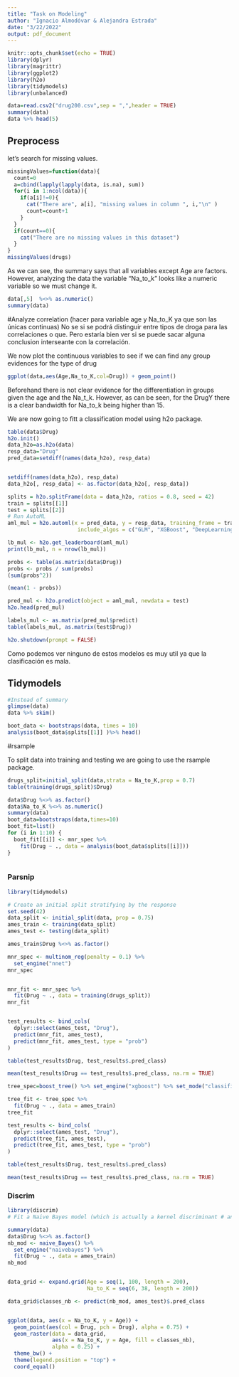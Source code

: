 ```yaml
---
title: "Task on Modeling"
author: "Ignacio Almodóvar & Alejandra Estrada"
date: "3/22/2022"
output: pdf_document
---
```


```r
knitr::opts_chunk$set(echo = TRUE)
library(dplyr)
library(magrittr)
library(ggplot2)
library(h2o)
library(tidymodels)
library(unbalanced)
```

```r
data=read.csv2("drug200.csv",sep = ",",header = TRUE)
summary(data)
data %>% head(5)
```

## Preprocess 

let's search for missing values.

```r
missingValues=function(data){ 
  count=0
  a=cbind(lapply(lapply(data, is.na), sum)) 
  for(i in 1:ncol(data)){
    if(a[i]!=0){
      cat("There are", a[i], "missing values in column ", i,"\n" )
      count=count+1
    } 
  }
  if(count==0){
    cat("There are no missing values in this dataset")
  } 
}
missingValues(drugs)
```


As we can see, the summary says that all variables except Age are factors. However, analyzing the data the variable "Na_to_k" looks like a numeric variable so we must change it.

```r
data[,5]  %<>% as.numeric()
summary(data)
```


#Analyze correlation (hacer para variable age y Na_to_K ya que son las únicas continuas)
No se si se podrá distinguir entre tipos de droga para las correlaciones o que. Pero estaría bien ver si se puede sacar alguna conclusion interseante con la correlación.



We now plot the continuous variables to see if we can find any group evidences for the type of drug


```r
ggplot(data,aes(Age,Na_to_K,col=Drug)) + geom_point()
```

Beforehand there is not clear evidence for the differentiation in groups given the age and the Na_t_k. However, as can be seen, for the DrugY there is a clear bandwidth for Na_to_k being higher than 15.

We are now going to fitt a classification model using h2o package.

```r
table(data$Drug)
h2o.init()
data_h2o=as.h2o(data)
resp_data="Drug"
pred_data=setdiff(names(data_h2o), resp_data)


setdiff(names(data_h2o), resp_data)
data_h2o[, resp_data] <- as.factor(data_h2o[, resp_data])

splits = h2o.splitFrame(data = data_h2o, ratios = 0.8, seed = 42)
train = splits[[1]]
test = splits[[2]]
# Run AutoML
aml_mul = h2o.automl(x = pred_data, y = resp_data, training_frame = train, leaderboard_frame = test,
                      include_algos = c("GLM", "XGBoost", "DeepLearning","DRF","GBM","StackedEnsemble"),max_runtime_secs = 1000,max_runtime_secs_per_model = 100, verbosity = NULL)


```


```r
lb_mul <- h2o.get_leaderboard(aml_mul)
print(lb_mul, n = nrow(lb_mul))
```
```r
probs <- table(as.matrix(data$Drug))
probs <- probs / sum(probs)
(sum(probs^2))

(mean(1 - probs))
```


```r
pred_mul <- h2o.predict(object = aml_mul, newdata = test)
h2o.head(pred_mul)

labels_mul <- as.matrix(pred_mul$predict)
table(labels_mul, as.matrix(test$Drug))

h2o.shutdown(prompt = FALSE)
```
 Como podemos ver ninguno de estos modelos es muy util ya que la clasificación es mala. 


## Tidymodels

```r
#Instead of summary
glimpse(data)
data %>% skim()
```



```r
boot_data <- bootstraps(data, times = 10)
analysis(boot_data$splits[[1]] )%>% head()
```

#rsample

To split data into training and testing we are going to use the rsample package.

```r
drugs_split=initial_split(data,strata = Na_to_K,prop = 0.7)
table(training(drugs_split)$Drug)

```


```r
data$Drug %<>% as.factor() 
data$Na_to_K %<>% as.numeric()
summary(data)
boot_data=bootstraps(data,times=10)
boot_fit=list()
for (i in 1:10) {
  boot_fit[[i]] <- mnr_spec %>%
    fit(Drug ~ ., data = analysis(boot_data$splits[[i]]))
}



```


### Parsnip

```r
library(tidymodels)

# Create an initial split stratifying by the response
set.seed(42)
data_split <- initial_split(data, prop = 0.75)
ames_train <- training(data_split)
ames_test <- testing(data_split)

ames_train$Drug %<>% as.factor()
```


```r
mnr_spec <- multinom_reg(penalty = 0.1) %>%
  set_engine("nnet")
mnr_spec


mnr_fit <- mnr_spec %>%
  fit(Drug ~ ., data = training(drugs_split))
mnr_fit


test_results <- bind_cols(
  dplyr::select(ames_test, "Drug"),
  predict(mnr_fit, ames_test),
  predict(mnr_fit, ames_test, type = "prob")
)

table(test_results$Drug, test_results$.pred_class)

mean(test_results$Drug == test_results$.pred_class, na.rm = TRUE)
```




```r
tree_spec=boost_tree() %>% set_engine("xgboost") %>% set_mode("classification")

tree_fit <- tree_spec %>%
  fit(Drug ~ ., data = ames_train)
tree_fit

test_results <- bind_cols(
  dplyr::select(ames_test, "Drug"),
  predict(tree_fit, ames_test),
  predict(tree_fit, ames_test, type = "prob")
)

table(test_results$Drug, test_results$.pred_class)

mean(test_results$Drug == test_results$.pred_class, na.rm = TRUE)

```




### Discrim

```r
library(discrim)
# Fit a Naive Bayes model (which is actually a kernel discriminant # analysis done by combining univariate kernel density estimators) 

summary(data)
data$Drug %<>% as.factor() 
nb_mod <- naive_Bayes() %>%
  set_engine("naivebayes") %>%
  fit(Drug ~ ., data = ames_train)
nb_mod


data_grid <- expand.grid(Age = seq(1, 100, length = 200),
                         Na_to_K = seq(6, 38, length = 200))

data_grid$classes_nb <- predict(nb_mod, ames_test)$.pred_class


ggplot(data, aes(x = Na_to_K, y = Age)) +
  geom_point(aes(col = Drug, pch = Drug), alpha = 0.75) +
  geom_raster(data = data_grid,
              aes(x = Na_to_K, y = Age, fill = classes_nb),
              alpha = 0.25) +
  theme_bw() +
  theme(legend.position = "top") +
  coord_equal()

```

